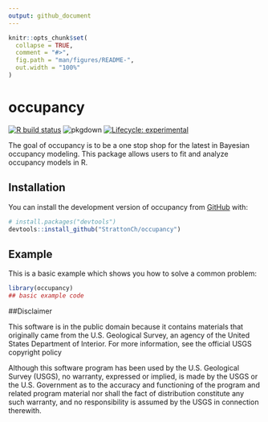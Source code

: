 ```yaml
---
output: github_document
--- 
```


<!-- README.md is generated from README.Rmd. Please edit that file -->

```r
knitr::opts_chunk$set(
  collapse = TRUE,
  comment = "#>",
  fig.path = "man/figures/README-",
  out.width = "100%"
)
```

# occupancy

<!-- badges: start -->
[![R build status](https://github.com/StrattonCh/occupancy/workflows/R-CMD-check/badge.svg)](https://github.com/StrattonCh/occupancy/actions)
![pkgdown](https://github.com/StrattonCh/occupancy/workflows/pkgdown/badge.svg)
[![Lifecycle: experimental](https://img.shields.io/badge/lifecycle-experimental-orange.svg)](https://www.tidyverse.org/lifecycle/#experimental)
<!-- badges: end -->

The goal of occupancy is to be a one stop shop for the latest in Bayesian occupancy modeling. This package allows users to fit and analyze occupancy models in R. 

## Installation

<!-- You can install the released version of occupancy from [CRAN](https://CRAN.R-project.org) with: -->

<!-- ``` r -->
<!-- install.packages("occupancy") -->
<!-- ``` -->

<!-- And the development version from [GitHub](https://github.com/) with: -->
You can install the development version of occupancy from [GitHub](https://github.com/) with:
``` r
# install.packages("devtools")
devtools::install_github("StrattonCh/occupancy")
```
## Example

This is a basic example which shows you how to solve a common problem:

```r
library(occupancy)
## basic example code
```

<!-- What is special about using `README.Rmd` instead of just `README.md`? You can include R chunks like so: -->

<!-- ```{r cars} -->
<!-- summary(cars) -->
<!-- ``` -->

<!-- You'll still need to render `README.Rmd` regularly, to keep `README.md` up-to-date. `devtools::build_readme()` is handy for this. You could also use GitHub Actions to re-render `README.Rmd` every time you push. An example workflow can be found here: <https://github.com/r-lib/actions/tree/master/examples>. -->

<!-- You can also embed plots, for example: -->

<!-- ```{r pressure, echo = FALSE} -->
<!-- plot(pressure) -->
<!-- ``` -->


<!-- In that case, don't forget to commit and push the resulting figure files, so they display on GitHub and CRAN. -->

##Disclaimer

This software is in the public domain because it contains materials that originally came from the U.S. Geological Survey, an agency of the United States Department of Interior. For more information, see the official USGS copyright policy

Although this software program has been used by the U.S. Geological Survey (USGS), no warranty, expressed or implied, is made by the USGS or the U.S. Government as to the accuracy and functioning of the program and related program material nor shall the fact of distribution constitute any such warranty, and no responsibility is assumed by the USGS in connection therewith.
